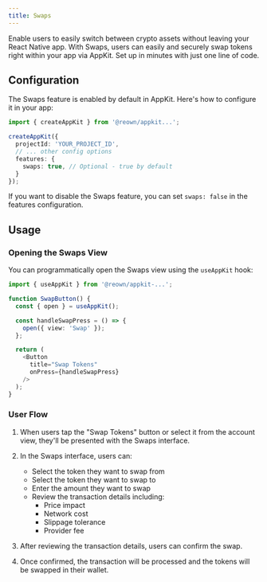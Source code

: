 ```yaml
---
title: Swaps
---
```


Enable users to easily switch between crypto assets without leaving your React Native app. With Swaps, users can easily and securely swap tokens right within your app via AppKit. Set up in minutes with just one line of code.

## Configuration

The Swaps feature is enabled by default in AppKit. Here's how to configure it in your app:

```typescript
import { createAppKit } from '@reown/appkit...';

createAppKit({
  projectId: 'YOUR_PROJECT_ID',
  // ... other config options
  features: {
    swaps: true, // Optional - true by default
  }
});
```

If you want to disable the Swaps feature, you can set `swaps: false` in the features configuration.

## Usage

### Opening the Swaps View

You can programmatically open the Swaps view using the `useAppKit` hook:

```typescript
import { useAppKit } from '@reown/appkit-...';

function SwapButton() {
  const { open } = useAppKit();

  const handleSwapPress = () => {
    open({ view: 'Swap' });
  };

  return (
    <Button 
      title="Swap Tokens" 
      onPress={handleSwapPress} 
    />
  );
}
```

### User Flow

1. When users tap the "Swap Tokens" button or select it from the account view, they'll be presented with the Swaps interface.

2. In the Swaps interface, users can:
   - Select the token they want to swap from
   - Select the token they want to swap to
   - Enter the amount they want to swap
   - Review the transaction details including:
     - Price impact
     - Network cost
     - Slippage tolerance
     - Provider fee

3. After reviewing the transaction details, users can confirm the swap.

4. Once confirmed, the transaction will be processed and the tokens will be swapped in their wallet.
